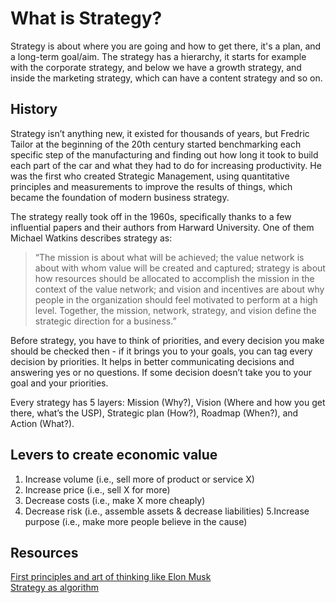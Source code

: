 # What is Strategy?
Strategy is about where you are going and how to get there, it's a plan, and a long-term goal/aim. The strategy has a hierarchy, it starts for example with the corporate strategy, and below we have a growth strategy, and inside the marketing strategy, which can have a content strategy and so on.

## History
Strategy isn’t anything new, it existed for thousands of years, but Fredric Tailor at the beginning of the 20th century started benchmarking each specific step of the manufacturing and finding out how long it took to build each part of the car and what they had to do for increasing productivity. He was the first who created Strategic Management, using quantitative principles and measurements to improve the results of things, which became the foundation of modern business strategy.

The strategy really took off in the 1960s, specifically thanks to a few influential papers and their authors from Harward University. One of them Michael Watkins describes strategy as:
> “The mission is about what will be achieved; the value network is about with whom value will be created and captured; strategy is about how resources should be allocated to accomplish the mission in the context of the value network; and vision and incentives are about why people in the organization should feel motivated to perform at a high level. Together, the mission, network, strategy, and vision define the strategic direction for a business.”

Before strategy, you have to think of priorities, and every decision you make should be checked then - if it brings you to your goals, you can tag every decision by priorities. It helps in better communicating decisions and answering yes or no questions. If some decision doesn’t take you to your goal and your priorities.

Every strategy has 5 layers: Mission (Why?), Vision (Where and how you get there, what’s the USP), Strategic plan (How?), Roadmap (When?), and Action (What?).

## Levers to create economic value
1. Increase volume (i.e., sell more of product or service X)
2. Increase price (i.e., sell X for more)
3. Decrease costs (i.e., make X more cheaply)
4. Decrease risk (i.e., assemble assets & decrease liabilities)
5.Increase purpose (i.e., make more people believe in the cause)

## Resources
[First principles and art of thinking like Elon Musk](https://medium.com/the-mission/first-principles-and-the-art-of-thinking-like-elon-musk-98658bb36569)\
[Strategy as algorithm](https://www.noahbrier.com/archives/2014/11/strategy-as-algorithm/)
